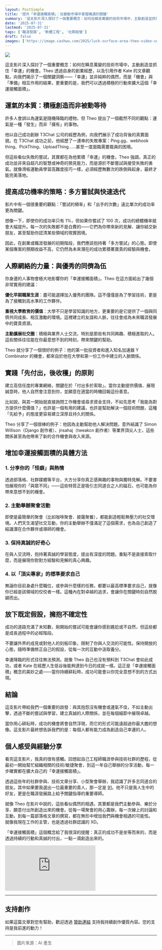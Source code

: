 ```yaml
---
layout: PostSimple
title: '提升「幸運接觸面積」：在變動市場中掌握機遇的關鍵'
summary: '這支影片深入探討了一個重要概念：如何在瞬息萬變的技術市場中，主動創造並抓住「幸運」的機會。Theo 透過自身的創業經歷，以及引用作者 Kate 的文章觀點，向我們揭示了一個關鍵洞察——「幸運」並非純粹的偶然，而是「機會」與「準備」相互作用的結果，更重要的是，我們可以透過積極的行動來擴大這個「幸運接觸面積」'
date: '2025-07-31'
lastmod: '2025-07-31'
tags: ['職涯發展', '軟體工程', '社群經營']
draft: false
images: ['https://image.cashwu.com/2025/luck-surface-area-theo-video-summary/cover.webp']
---
```


![](https://image.cashwu.com/2025/luck-surface-area-theo-video-summary/cover.webp)

這支影片深入探討了一個重要概念：如何在瞬息萬變的技術市場中，主動創造並抓住「幸運」的機會。Theo 透過自身的創業經歷，以及引用作者 Kate 的文章觀點，向我們揭示了一個關鍵洞察——「幸運」並非純粹的偶然，而是「機會」與「準備」相互作用的結果，更重要的是，我們可以透過積極的行動來擴大這個「幸運接觸面積」。

## 運氣的本質：積極創造而非被動等待

許多人會誤以為運氣是隨機降臨的禮物，但 Theo 提出了一個截然不同的觀點：運氣是一種「發生」而非「擁有」的事物。

他以自己成功創辦 T3Chat 公司的經歷為例，向我們展示了成功背後的真實面貌。在 T3Chat 成功之前，他經歷了一連串的失敗專案：Ping.gg、webhook thing、PickThing、UploadThing……甚至一度面臨需要裁員的困境。

但這些看似失敗的嘗試，其實都在為他累積「幸運」的機會。Theo 強調，真正的成功並非來自超凡的智慧或神奇的預見能力，而是源於不斷嘗試與接受失敗的勇氣。就像滑板運動員學習高難度技巧一樣，必須經歷無數次的跌倒與起身，最終才能完美落地。

## 提高成功機率的策略：多方嘗試與快速迭代

影片中有一個很重要的觀點：「嘗試的頻率」和「出手的次數」遠比單次的成功率更為關鍵。

想像一下，即使你的成功率只有 1%，但如果你嘗試了 100 次，成功的總體機率就會大幅提升。每一次的失敗都不是白費的——它們為你帶來新的見解、讓你結交新朋友，甚至幫助你認清某些領域的現實困境。

因此，在創業或職涯發展的初期階段，我們應該抱持著「多方嘗試」的心態。即使某個專案的預期收益不高，它仍然為未來潛在的成功累積著寶貴的經驗與機會。

## 人際網絡的力量：與優秀的同儕為伍

你身邊的人事物會極大地影響你的「幸運接觸面積」。Theo 在這方面給出了幾個非常實用的建議：

**優化早期職業生涯**：盡可能選擇加入優秀的團隊。這不僅僅是為了學習技術，更是為了接觸到高水準的工作夥伴。

**重視大學教育的價值**：大學不只是學習知識的地方，更重要的是它提供了一個與同儕共同成長、相互激勵的環境。這裡建立的友誼和人脈，往往會成為未來職涯發展中的寶貴資源。

**主動擴展社交圈**：積極與業界人士交流，特別是那些有共同興趣、積極進取的人。這些關係往往能在你最意想不到的時刻，帶來關鍵的幫助。

Theo 就分享了一個很好的例子：他的第一批投資者和進入知名加速器 Y Combinator 的機會，都來自於他在大學和第一份工作中建立的人脈關係。

## 實踐「先付出，後收穫」的原則

建立高信任度的專業網絡，關鍵在於「付出多於索取」。當你主動提供價值、展現誠意時，他人自然會注意到你，並願意在適當的時機回報這份善意。

比如說，與其一開始就直接詢問工作機會或尋求資金支持，不如先思考「我能為對方提供什麼價值？」也許是一個有用的建議，也許是幫助解決一個技術問題，這種「先給予」的態度更容易建立深厚且持久的關係。

Theo 分享了一個很棒的例子：他因為主動幫助他人解決問題，意外結識了 Simon Willison（Django 創作者）、jnsahaj（tweakcn 創作者）等業界頂尖人士，這些關係甚至為他帶來了新的合作機會與收入來源。

## 增加幸運接觸面積的具體方法

### 1. 分享你的「怪癖」與熱情

透過部落格、社群媒體等平台，大方分享你真正感興趣的事物與獨特見解。不要害怕展現你的「與眾不同」——這些特質正是吸引志同道合之人的磁石，也可能為你帶來意想不到的機會。

### 2. 主動舉辦聚會活動

即使是最簡單的聚會（比如咖啡聚會、披薩聚餐），都能創造輕鬆無壓力的社交環境。人們天生渴望社交互動，你的主動舉辦不僅滿足了這個需求，也為自己創造了結識潛在合作夥伴或導師的機會。

### 3. 保持真誠的好奇心

在與人交流時，抱持著真誠的學習態度，提出有深度的問題。重點不是直接索取什麼，而是展現你對對方經驗和見解的真心興趣。

### 4. 以「頂尖專家」的標準要求自己

無論你目前身處什麼職位，或參與什麼樣的任務，都要以最高標準要求自己，就像你已經是該領域的佼佼者一樣。這種內在對卓越的追求，會讓你在關鍵時刻自然脫穎而出。

## 放下既定假設，擁抱不確定性

成功的道路充滿了未知數，剛開始的嘗試可能會讓你感到尷尬或不自然，但這些都是成長過程中的必經階段。

不要讓外界的成見或對他人的刻板印象，限制了你與人交流的可能性。保持開放的心態，隨時準備修正自己的假設，從每一次的互動中汲取養分。

幸運降臨的形式往往無法預測。就像 Theo 自己也沒有預料到 T3Chat 會如此成功，或者 Kate 在經歷人生低谷後能夠達到今日的成就一樣。這正是「幸運接觸面積」概念的美妙之處——當你持續耕耘時，成功可能會以你完全意想不到的方式出現。

## 結論

這支影片帶給我們一個重要的啟發：與其抱怨沒有機會或運氣不佳，不如主動出擊，透過不斷的嘗試與學習，建立真誠的人際關係，並在每個細節中展現卓越。

當你用心耕耘時，成功的機會將會自然浮現，而它的形式可能遠超過你最大膽的想像。這支影片最終想告訴我們的是：每個人都有能力成為創造自己幸運的人。

## 個人感受與經驗分享

看完這支影片，我真的很有感觸。回想起自己工程師職涯參與技術社群的歷程，從最初一開始幫忙組織相關的技術/敏捷聚會，到這一年自己舉辦的分享活動，每一步確實都在擴大自己的「幸運接觸面積」。

透過這些年的社群參與、技術文章分享、小型聚會舉辦，我認識了許多志同道合的朋友。其中如果要我選出一位最重要的貴人，那一定是 [91](https://www.facebook.com/hatelove)。他不只是我人生中的好友，更是在職涯發展路上給予關鍵指導的重要導師。

就像 Theo 在影片中說的，這些看似偶然的相遇，其實都是我們主動參與、樂於分享、願意付出所創造出來的機會。從每一場聚會的用心籌辦，每一次線上的討論和互動，到每一篇部落格文章的撰寫，都在無形中增加我們與機會相遇的可能性。 就像我現在工作的主管，也是透過社群認識的 XD。

「幸運接觸面積」這個概念給了我很深的提醒：真正的成功不是坐等而來的，而是透過持續的行動和真誠的付出，一點一滴創造出來的。

<iframe
  style={{
    width: '100%',
    aspectRatio: '16 / 9',
  }}
  src="https://www.youtube.com/embed/SPwPpsXpZfg?si=o6E2zLKPAbbBO16g"
  title="YouTube video player"
  frameBorder="0"
  allow="accelerometer; autoplay; clipboard-write; encrypted-media; gyroscope; picture-in-picture; web-share"
  referrerPolicy="strict-origin-when-cross-origin"
  allowFullScreen
></iframe>

---

## 支持創作

如果這篇文章對您有幫助，歡迎透過 [贊助連結](https://portaly.cc/cashwugeek/support) 支持我持續創作優質內容。您的支持是我前進的動力！

---

> 圖片來源：AI 產生
